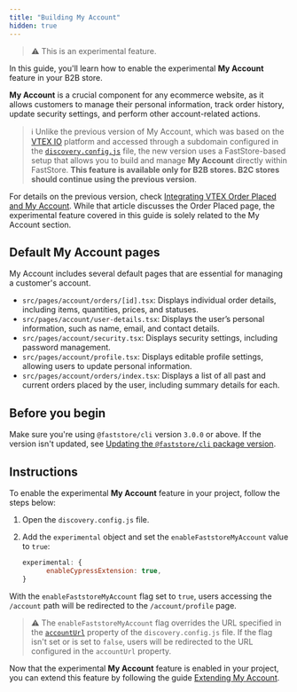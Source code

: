 ```yaml
---
title: "Building My Account"
hidden: true
---
```


>⚠️ This is an experimental feature.

In this guide, you'll learn how to enable the experimental **My Account** feature in your B2B store.

**My Account** is a crucial component for any ecommerce website, as it allows customers to manage their personal information, track order history, update security settings, and perform other account-related actions.

>ℹ️ Unlike the previous version of My Account, which was based on the [VTEX IO](https://developers.vtex.com/docs/guides/vtex-io-documentation-what-is-vtex-io) platform and accessed through a subdomain configured in the [`discovery.config.js`](https://developers.vtex.com/docs/guides/faststore/project-structure-config-options) file, the new version uses a FastStore-based setup that allows you to build and manage **My Account** directly within FastStore. **This feature is available only for B2B stores. B2C stores should continue using the previous version**.

For details on the previous version, check [Integrating VTEX Order Placed and My Account](https://developers.vtex.com/docs/guides/faststore/go-live-4-integrating-the-vtex-order-placed-and-my-account). While that article discusses the Order Placed page, the experimental feature covered in this guide is solely related to the My Account section.

## Default My Account pages

My Account includes several default pages that are essential for managing a customer's account.

- `src/pages/account/orders/[id].tsx`: Displays individual order details, including items, quantities, prices, and statuses.
- `src/pages/account/user-details.tsx`: Displays the user’s personal information, such as name, email, and contact details.
- `src/pages/account/security.tsx`: Displays security settings, including password management.
- `src/pages/account/profile.tsx`: Displays editable profile settings, allowing users to update personal information.
- `src/pages/account/orders/index.tsx`: Displays a list of all past and current orders placed by the user, including summary details for each.

## Before you begin

Make sure you're using `@faststore/cli` version `3.0.0` or above.  If the version isn't updated, see [Updating the `@faststore/cli` package version](https://developers.vtex.com/docs/guides/faststore/project-structure-updating-the-cli-package-version).

## Instructions

To enable the experimental **My Account** feature in your project, follow the steps below:

1. Open the `discovery.config.js` file.
2. Add the `experimental` object and set the `enableFaststoreMyAccount` value to `true`:

    ```js discovery.config.js mark=2
    experimental: {
          enableCypressExtension: true,
    }
    ```

With the `enableFaststoreMyAccount` flag set to `true`, users accessing the `/account` path will be redirected to the `/account/profile` page.

>⚠️ The `enableFaststoreMyAccount` flag overrides the URL specified in the [`accountUrl`](https://developers.vtex.com/docs/guides/faststore/project-structure-config-options#accounturl) property of the `discovery.config.js` file. If the flag isn't set or is set to `false`, users will be redirected to the URL configured in the `accountUrl` property.

Now that the experimental **My Account** feature is enabled in your project, you can extend this feature by following the guide [Extending My Account](https://developers.vtex.com/docs/guides/faststore/my-account-extensions).